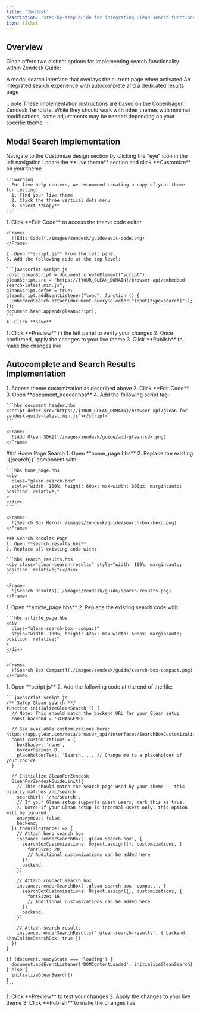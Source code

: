```yaml
---
title: 'Zendesk'
description: 'Step-by-step guide for integrating Glean search functionality into Zendesk Guide using the Copenhagen template'
icon: ticket
---
```


## Overview

Glean offers two distinct options for implementing search functionality within Zendesk Guide:

<CardGroup cols={2}>
  <Card title="Modal Search" icon="Maximize">
    A modal search interface that overlays the current page when activated
  </Card>
  <Card title="Autocomplete & Results Page" icon="Search">
    An integrated search experience with autocomplete and a dedicated results
    page
  </Card>
</CardGroup>

:::note
  These implementation instructions are based on the
  [Copenhagen](https://support.zendesk.com/hc/en-us/articles/4408845834522)
  Zendesk Template. While they should work with other themes with minimal
  modifications, some adjustments may be needed depending on your specific
  theme.
:::

## Modal Search Implementation

<Steps>
  <Step title="Access Theme Customization">
    Navigate to the Customize design section by clicking the "eye" icon in the left navigation
  </Step>

  <Step title="Select Theme">
    Locate the **Live theme** section and click **Customize** on your theme

    :::warning
      For live help centers, we recommend creating a copy of your theme for testing:
      1. Find your live theme
      2. Click the three vertical dots menu
      3. Select **Copy**
    :::

  </Step>

  <Step title="Edit Theme Code">
    1. Click **Edit Code** to access the theme code editor

    <Frame>
      ![Edit Code](./images/zendesk/guide/edit-code.png)
    </Frame>

    2. Open **script.js** from the left panel
    3. Add the following code at the top level:

    ```javascript script.js
    const gleanScript = document.createElement("script");
    gleanScript.src = "https://{YOUR_GLEAN_DOMAIN}/browser-api/embedded-search-latest.min.js";
    gleanScript.defer = true;
    gleanScript.addEventListener("load", function () {
      EmbeddedSearch.attach(document.querySelector("input[type=search]"));
    });
    document.head.append(gleanScript);
    ```
    4. Click **Save**

  </Step>

  <Step title="Preview and Publish">
    1. Click **Preview** in the left panel to verify your changes
    2. Once confirmed, apply the changes to your live theme
    3. Click **Publish** to make the changes live
  </Step>
</Steps>

## Autocomplete and Search Results Implementation

<Steps>
  <Step title="Import JavaScript Files">
    1. Access theme customization as described above
    2. Click **Edit Code**
    3. Open **document_header.hbs**
    4. Add the following script tag:

    ```hbs document_header.hbs
    <script defer src="https://{YOUR_GLEAN_DOMAIN}/browser-api/glean-for-zendesk-guide-latest.min.js"></script>
    ```

    <Frame>
      ![Add Glean SDK](./images/zendesk/guide/add-glean-sdk.png)
    </Frame>

  </Step>

  <Step title="Replace Search UI Components">
    ### Home Page Search
    1. Open **home_page.hbs**
    2. Replace the existing `{{search}}` component with:

    ```hbs home_page.hbs
    <div
      class="glean-search-box"
      style="width: 100%; height: 60px; max-width: 600px; margin:auto; position: relative;"
    >
    </div>
    ```

    <Frame>
      ![Search Box Hero](./images/zendesk/guide/search-box-hero.png)
    </Frame>

    ### Search Results Page
    1. Open **search_results.hbs**
    2. Replace all existing code with:

    ```hbs search_results.hbs
    <div class="glean-search-results" style="width: 100%; margin:auto; position: relative;"></div>
    ```

    <Frame>
      ![Search Results](./images/zendesk/guide/search-results.png)
    </Frame>

  </Step>

  <Step title="Add Compact Search Box">
    1. Open **article_page.hbs**
    2. Replace the existing search code with:

    ```hbs article_page.hbs
    <div
      class="glean-search-box--compact"
      style="width: 100%; height: 42px; max-width: 600px; margin:auto; position: relative;"
    >
    </div>
    ```

    <Frame>
      ![Search Box Compact](./images/zendesk/guide/search-box-compact.png)
    </Frame>

  </Step>

  <Step title="Initialize Glean Search">
    1. Open **script.js**
    2. Add the following code at the end of the file:

    ```javascript script.js
    /** Setup Glean search **/
    function initializeGleanSearch () {
      // Note: This should match the backend URL for your Glean setup
      const backend = '<CHANGEME>'

      // See available customizations here: https://app.glean.com/meta/browser_api/interfaces/SearchBoxCustomizations.html
      const customizations = {
        boxShadow: 'none',
        borderRadius: 8,
        placeholderText: 'Search...', // Change me to a placeholder of your choice
      }

      // Initialize GleanForZendesk
      GleanForZendeskGuide.init({
        // This should match the search page used by your theme -- this usually matches /hc/search
        searchUrl: '/hc/search',
        // If your Glean setup supports guest users, mark this as true.
        // Note: If your Glean setup is internal users only, this option will be ignored.
        anonymous: false,
        backend,
      }).then((instance) => {
        // Attach hero search box
        instance.renderSearchBox('.glean-search-box', {
          searchBoxCustomizations: Object.assign({}, customizations, {
            fontSize: 20,
            // Additional customizations can be added here
          }),
          backend,
        })

        // Attach compact search box
        instance.renderSearchBox('.glean-search-box--compact', {
          searchBoxCustomizations: Object.assign({}, customizations, {
            fontSize: 16,
            // Additional customizations can be added here
          }),
          backend,
        })

        // Attach search results
        instance.renderSearchResults('.glean-search-results', { backend, showInlineSearchBox: true })
      })
    }

    if (document.readyState === 'loading') {
      document.addEventListener('DOMContentLoaded', initializeGleanSearch)
    } else {
      initializeGleanSearch()
    }
    ```

  </Step>

  <Step title="Verify and Publish">
    1. Click **Preview** to test your changes
    2. Apply the changes to your live theme
    3. Click **Publish** to make the changes live
  </Step>
</Steps>
